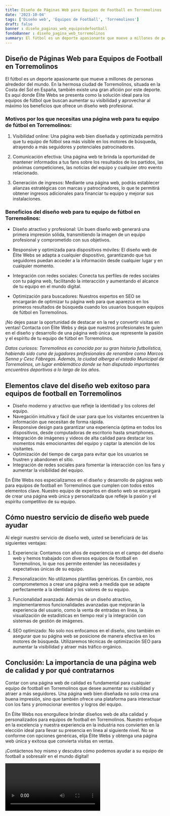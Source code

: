 ```yaml
---
title: Diseño de Páginas Web para Equipos de Football en Torremolinos
date: '2023-10-04'
tags: ['Diseño web', 'Equipos de Football', 'Torremolinos']
draft: false
banner : diseño_paginas_web_equiposdefootball
fondoBanner : diseño_pagina_web_torremolinos
summary: El fútbol es un deporte apasionante que mueve a millones de personas alrededor del mundo. En la hermosa ciudad de Torremolinos, situada en la Costa del Sol en España, también existe una gran afición por este deporte. Es aquí donde Élite Webs se presenta como la solución ideal para los equipos de fútbol que buscan aumentar su visibilidad y aprovechar al máximo los beneficios que ofrece un diseño web profesional.
---
```


## Diseño de Páginas Web para Equipos de Football en Torremolinos

El fútbol es un deporte apasionante que mueve a millones de personas alrededor del mundo. En la hermosa ciudad de Torremolinos, situada en la Costa del Sol en España, también existe una gran afición por este deporte. Es aquí donde Élite Webs se presenta como la solución ideal para los equipos de fútbol que buscan aumentar su visibilidad y aprovechar al máximo los beneficios que ofrece un diseño web profesional.

### Motivos por los que necesitas una página web para tu equipo de fútbol en Torremolinos:

1. Visibilidad online: Una página web bien diseñada y optimizada permitirá que tu equipo de fútbol sea más visible en los motores de búsqueda, atrayendo a más seguidores y potenciales patrocinadores.

2. Comunicación efectiva: Una página web te brinda la oportunidad de mantener informados a tus fans sobre los resultados de los partidos, las próximas competiciones, las noticias del equipo y cualquier otro evento relacionado.

3. Generación de ingresos: Mediante una página web, podrás establecer alianzas estratégicas con marcas y patrocinadores, lo que te permitirá obtener ingresos adicionales para financiar tu equipo y mejorar sus instalaciones.

### Beneficios del diseño web para tu equipo de fútbol en Torremolinos:

- Diseño atractivo y profesional: Un buen diseño web generará una primera impresión sólida, transmitiendo la imagen de un equipo profesional y comprometido con sus objetivos.

- Responsive y optimizada para dispositivos móviles: El diseño web de Élite Webs se adapta a cualquier dispositivo, garantizando que tus seguidores puedan acceder a la información desde cualquier lugar y en cualquier momento.

- Integración con redes sociales: Conecta tus perfiles de redes sociales con tu página web, facilitando la interacción y aumentando el alcance de tu equipo en el mundo digital.

- Optimización para buscadores: Nuestros expertos en SEO se encargarán de optimizar tu página web para que aparezca en los primeros resultados de búsqueda cuando los usuarios busquen equipos de fútbol en Torremolinos. 

¡No dejes pasar la oportunidad de destacar en la red y convertir visitas en ventas! Contacta con Élite Webs y deja que nuestros profesionales te guíen en el diseño y desarrollo de una página web única que represente la pasión y el espíritu de tu equipo de fútbol en Torremolinos.

*Datos curiosos: Torremolinos es conocida por su gran historia futbolística, habiendo sido cuna de jugadores profesionales de renombre como Marcos Senna y Cesc Fábregas. Además, la ciudad alberga el estadio Municipal de Torremolinos, un lugar emblemático donde se han disputado importantes encuentros deportivos a lo largo de los años.*

<GifSeo />

<Cta />

## Elementos clave del diseño web exitoso para equipos de football en Torremolinos

- Diseño moderno y atractivo que refleje la identidad y los colores del equipo.
- Navegación intuitiva y fácil de usar para que los visitantes encuentren la información que necesitan de forma rápida.
- Responsive design para garantizar una experiencia óptima en todos los dispositivos, desde computadoras de escritorio hasta smartphones.
- Integración de imágenes y videos de alta calidad para destacar los momentos más emocionantes del equipo y captar la atención de los visitantes.
- Optimización del tiempo de carga para evitar que los usuarios se frustren y abandonen el sitio.
- Integración de redes sociales para fomentar la interacción con los fans y aumentar la visibilidad del equipo.

En Élite Webs nos especializamos en el diseño y desarrollo de páginas web para equipos de football en Torremolinos que cumplen con todos estos elementos clave. Nuestro equipo de expertos en diseño web se encargará de crear una página web única y personalizada que refleje la pasión y el espíritu competitivo de su equipo.

## Cómo nuestro servicio de diseño web puede ayudar

Al elegir nuestro servicio de diseño web, usted se beneficiará de las siguientes ventajas:

1. Experiencia: Contamos con años de experiencia en el campo del diseño web y hemos trabajado con diversos equipos de football en Torremolinos, lo que nos permite entender las necesidades y expectativas únicas de su equipo.

2. Personalización: No utilizamos plantillas genéricas. En cambio, nos comprometemos a crear una página web a medida que se adapte perfectamente a la identidad y los valores de su equipo.

3. Funcionalidad avanzada: Además de un diseño atractivo, implementaremos funcionalidades avanzadas que mejorarán la experiencia del usuario, como la venta de entradas en línea, la visualización de estadísticas en tiempo real y la integración con sistemas de gestión de imágenes.

4. SEO optimizado: No solo nos enfocamos en el diseño, sino también en asegurar que su página web se posicione de manera efectiva en los motores de búsqueda. Utilizaremos técnicas de optimización SEO para aumentar la visibilidad y atraer más tráfico orgánico.

## Conclusión: La importancia de una página web de calidad y por qué contratarnos

Contar con una página web de calidad es fundamental para cualquier equipo de football en Torremolinos que desee aumentar su visibilidad y atraer a más seguidores. Una página web bien diseñada no solo crea una buena impresión, sino que también ofrece una plataforma para interactuar con los fans y promocionar eventos y logros del equipo.

En Élite Webs nos enorgullece brindar diseños web de alta calidad y personalizados para equipos de football en Torremolinos. Nuestro enfoque en la excelencia y nuestra experiencia en la industria nos convierten en la elección ideal para llevar su presencia en línea al siguiente nivel. No se conforme con opciones genéricas, elija Élite Webs y obtenga una página web única y exitosa que convierta visitas en ventas.

¡Contáctenos hoy mismo y descubra cómo podemos ayudar a su equipo de football a sobresalir en el mundo digital!

<Video />

<CtaBot job='Equipos de Football' city='Torremolinos'/>

<Gmaps query='Torremolinos+españa+maps' />
